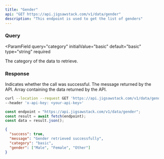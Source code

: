 ```yaml
---
title: "Gender"
api: "GET https://api.jigsawstack.com/v1/data/gender"
description: "This endpoint is used to get the list of genders"
---
```


### Query

<ParamField
  query="category"
  initialValue="basic"
  default="basic"
  type="string"
  required
>
  The category of the data to retrieve.
</ParamField>

<Snippet file="header.mdx" />

### Response

<ResponseField name="success" type="boolean">
  Indicates whether the call was successful.
</ResponseField>

<ResponseField name="message" type="string">
  The message returned by the API.
</ResponseField>

<ResponseField name="data" type="JSON">
  Array containing the data returned by the API.
</ResponseField>

<RequestExample>

```bash cURL
curl --location --request GET 'https://api.jigsawstack.com/v1/data/gender' \
--header 'x-api-key: <your-api-key>'
```

```javascript Node.js
const endpoint = "https://api.jigsawstack.com/v1/data/gender";
const result = await fetch(endpoint);
const data = result.json();
```

</RequestExample>

<ResponseExample>

```json Response
{
  "success": true,
  "message": "Gender retrieved successfully",
  "category": "basic",
  "gender": ["Male", "Female", "Other"]
}
```

</ResponseExample>
